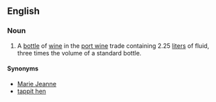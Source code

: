 ==English==

===Noun===
{{en-noun}}
# {{label|en|rare}} A [[bottle]] of [[wine]] in the [[port wine]] trade containing 2.25 [[liter]]s of fluid, three times the volume of a standard bottle.

====Synonyms====
* [[Marie Jeanne]]
* [[tappit hen]]